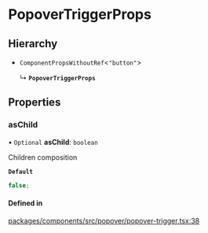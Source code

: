 # PopoverTriggerProps

## Hierarchy

- `ComponentPropsWithoutRef`\<`"button"`\>

  ↳ **`PopoverTriggerProps`**

## Properties

### asChild

• `Optional` **asChild**: `boolean`

Children composition

**`Default`**

```ts
false;
```

#### Defined in

[packages/components/src/popover/popover-trigger.tsx:38](https://github.com/vtex/shoreline/blob/7e966c5a4/packages/components/src/popover/popover-trigger.tsx#L38)

